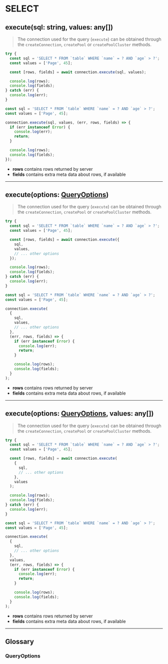
# SELECT

## execute(sql: string, values: any[])

> The connection used for the query (`execute`) can be obtained through the `createConnection`, `createPool` or `createPoolCluster` methods.

<Tabs>
  <TabItem value='promise.js' default>

```js
try {
  const sql = 'SELECT * FROM `table` WHERE `name` = ? AND `age` > ?';
  const values = ['Page', 45];

  const [rows, fields] = await connection.execute(sql, values);

  console.log(rows);
  console.log(fields);
} catch (err) {
  console.log(err);
}
```

  </TabItem>
  <TabItem value='callback.js'>

```js
const sql = 'SELECT * FROM `table` WHERE `name` = ? AND `age` > ?';
const values = ['Page', 45];

connection.execute(sql, values, (err, rows, fields) => {
  if (err instanceof Error) {
    console.log(err);
    return;
  }

  console.log(rows);
  console.log(fields);
});
```

  </TabItem>
</Tabs>

- **rows** contains rows returned by server
- **fields** contains extra meta data about rows, if available

---

## execute(options: [QueryOptions](#queryoptions))

> The connection used for the query (`execute`) can be obtained through the `createConnection`, `createPool` or `createPoolCluster` methods.

<Tabs>
  <TabItem value='promise.js' default>

```js
try {
  const sql = 'SELECT * FROM `table` WHERE `name` = ? AND `age` > ?';
  const values = ['Page', 45];

  const [rows, fields] = await connection.execute({
    sql,
    values,
    // ... other options
  });

  console.log(rows);
  console.log(fields);
} catch (err) {
  console.log(err);
}
```

  </TabItem>
  <TabItem value='callback.js'>

```js
const sql = 'SELECT * FROM `table` WHERE `name` = ? AND `age` > ?';
const values = ['Page', 45];

connection.execute(
  {
    sql,
    values,
    // ... other options
  },
  (err, rows, fields) => {
    if (err instanceof Error) {
      console.log(err);
      return;
    }

    console.log(rows);
    console.log(fields);
  }
);
```

  </TabItem>
</Tabs>

- **rows** contains rows returned by server
- **fields** contains extra meta data about rows, if available

---

## execute(options: [QueryOptions](#queryoptions), values: any[])

> The connection used for the query (`execute`) can be obtained through the `createConnection`, `createPool` or `createPoolCluster` methods.

<Tabs>
  <TabItem value='promise.js' default>

```js
try {
  const sql = 'SELECT * FROM `table` WHERE `name` = ? AND `age` > ?';
  const values = ['Page', 45];

  const [rows, fields] = await connection.execute(
    {
      sql,
      // ... other options
    },
    values
  );

  console.log(rows);
  console.log(fields);
} catch (err) {
  console.log(err);
}
```

  </TabItem>
  <TabItem value='callback.js'>

```js
const sql = 'SELECT * FROM `table` WHERE `name` = ? AND `age` > ?';
const values = ['Page', 45];

connection.execute(
  {
    sql,
    // ... other options
  },
  values,
  (err, rows, fields) => {
    if (err instanceof Error) {
      console.log(err);
      return;
    }

    console.log(rows);
    console.log(fields);
  }
);
```

  </TabItem>
</Tabs>

- **rows** contains rows returned by server
- **fields** contains extra meta data about rows, if available

---

## Glossary

### QueryOptions

<FAQ title='QueryOptions Specification'>
  <ExternalCodeEmbed
    language='ts'
    url='https://raw.githubusercontent.com/sidorares/node-mysql2/master/typings/mysql/lib/protocol/sequences/Query.d.ts'
    extractMethod='QueryOptions'
    methodType='interface'
  />
</FAQ>
